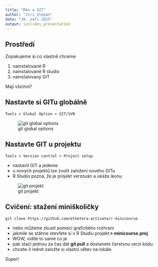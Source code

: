 ---
title: "Rko a GIT"
author: "Jiri Stepan"
date: "20. září 2015"
output: ioslides_presentation
---

## Prostředí

Zopakujeme si co vlastně chceme

1. nainstalované R
2. nainstalované R studio
3. nainstalovaný GIT

Mají všichni?

## Nastavte si GITu globálně

``` Tools > Global Option > GIT/SVN ```

![git global options](imgs/rstudio-git1.png)

## Nastavte GIT u projektu

``` Tools > Version control > Project setup ```

- nastavit GIT a jedeme
- u nových projektů lze zvolit založení nového GITu
- R Studio pozná, že je projekt verzován a ukáže ikonu

![git projekt](imgs/rstudio-git2.png)


## Cvičení: stažení miniškoličky

```git clone https://github.com/etnetera-activate/r-minicourse```

- nebo můžeme zkusit pomocí grafického rozhraní
- jakmile se stáhne otevřete si v R Studiu projekt **r-minicourse.proj**
- WOW, vidíte to samé co já
- pak stačí jednou za čas dát **git pull** a dostanete čerstvou verzi kódu
- chcete-li měnit založte si vlastní větev na lokále

Super!



